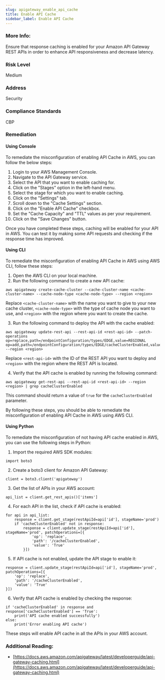 ```yaml
---
slug: apigateway_enable_api_cache
title: Enable API Cache
sidebar_label: Enable API Cache
---
```


### More Info:

Ensure that response caching is enabled for your Amazon API Gateway REST APIs in order to enhance API responsiveness and decrease latency.

### Risk Level

Medium

### Address

Security

### Compliance Standards

CBP

### Remediation

#### Using Console

To remediate the misconfiguration of enabling API Cache in AWS, you can follow the below steps:

1. Login to your AWS Management Console.
2. Navigate to the API Gateway service.
3. Select the API that you want to enable caching for.
4. Click on the "Stages" option in the left-hand menu.
5. Select the stage for which you want to enable caching.
6. Click on the "Settings" tab.
7. Scroll down to the "Cache Settings" section.
8. Click on the "Enable API Cache" checkbox.
9. Set the "Cache Capacity" and "TTL" values as per your requirement.
10. Click on the "Save Changes" button.

Once you have completed these steps, caching will be enabled for your API in AWS. You can test it by making some API requests and checking if the response time has improved.

#### Using CLI

To remediate the misconfiguration of enabling API Cache in AWS using AWS CLI, follow these steps:

1. Open the AWS CLI on your local machine.
2. Run the following command to create a new API cache:

```
aws apigateway create-cache-cluster --cache-cluster-name <cache-cluster-name> --cache-node-type <cache-node-type> --region <region>
```

Replace `<cache-cluster-name>` with the name you want to give to your new cache cluster, `<cache-node-type>` with the type of cache node you want to use, and `<region>` with the region where you want to create the cache.

3. Run the following command to deploy the API with the cache enabled:

```
aws apigateway update-rest-api --rest-api-id <rest-api-id> --patch-operations op=replace,path=/endpointConfiguration/types/EDGE,value=REGIONAL op=add,path=/endpointConfiguration/types/EDGE/cacheClusterEnabled,value=true --region <region>
```

Replace `<rest-api-id>` with the ID of the REST API you want to deploy and `<region>` with the region where the REST API is located.

4. Verify that the API cache is enabled by running the following command:

```
aws apigateway get-rest-api --rest-api-id <rest-api-id> --region <region> | grep cacheClusterEnabled
```

This command should return a value of `true` for the `cacheClusterEnabled` parameter.

By following these steps, you should be able to remediate the misconfiguration of enabling API Cache in AWS using AWS CLI.

#### Using Python

To remediate the misconfiguration of not having API cache enabled in AWS, you can use the following steps in Python:

1. Import the required AWS SDK modules:
```
import boto3
```

2. Create a boto3 client for Amazon API Gateway:
```
client = boto3.client('apigateway')
```

3. Get the list of APIs in your AWS account:
```
api_list = client.get_rest_apis()['items']
```

4. For each API in the list, check if API cache is enabled:
```
for api in api_list:
    response = client.get_stage(restApiId=api['id'], stageName='prod')
    if 'cacheClusterEnabled' not in response:
        response = client.update_stage(restApiId=api['id'], stageName='prod', patchOperations=[{
            'op': 'replace',
            'path': '/cacheClusterEnabled',
            'value': 'True'
        }])
```

5. If API cache is not enabled, update the API stage to enable it:
```
response = client.update_stage(restApiId=api['id'], stageName='prod', patchOperations=[{
    'op': 'replace',
    'path': '/cacheClusterEnabled',
    'value': 'True'
}])
```

6. Verify that API cache is enabled by checking the response:
```
if 'cacheClusterEnabled' in response and response['cacheClusterEnabled'] == 'True':
    print('API cache enabled successfully')
else:
    print('Error enabling API cache')
```

These steps will enable API cache in all the APIs in your AWS account.

### Additional Reading:

- [https://docs.aws.amazon.com/apigateway/latest/developerguide/api-gateway-caching.html](https://docs.aws.amazon.com/apigateway/latest/developerguide/api-gateway-caching.html) 

